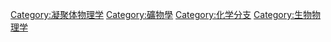 {{catmore}}
{{Commonscat|Crystallography}}

[[Category:凝聚体物理学|Category:凝聚体物理学]]
[[Category:礦物學|Category:礦物學]]
[[Category:化学分支|Category:化学分支]]
[[Category:生物物理学|Category:生物物理学]]